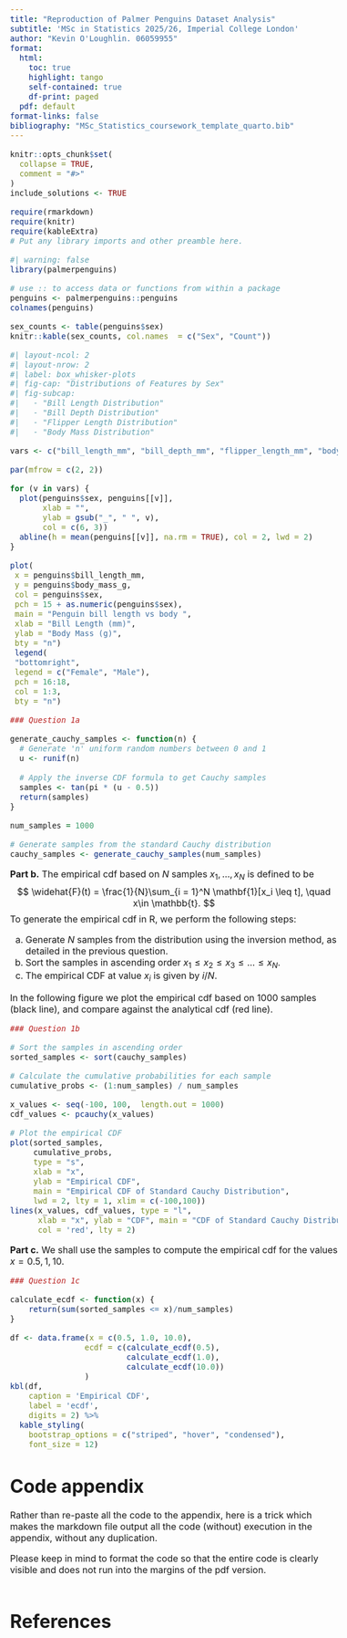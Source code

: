 ```yaml
---
title: "Reproduction of Palmer Penguins Dataset Analysis"
subtitle: 'MSc in Statistics 2025/26, Imperial College London'
author: "Kevin O'Loughlin. 06059955"
format:
  html:
    toc: true
    highlight: tango
    self-contained: true
    df-print: paged
  pdf: default
format-links: false
bibliography: "MSc_Statistics_coursework_template_quarto.bib" 
---
```


<style type="text/css">
h1{
  font-size: 24pt;
}
h2{
  font-size: 18pt;
}
body{
  font-size: 12pt;
}
</style>

```r
knitr::opts_chunk$set(
  collapse = TRUE,
  comment = "#>"
)
include_solutions <- TRUE
```
```r
require(rmarkdown)
require(knitr)
require(kableExtra)
# Put any library imports and other preamble here.
```

```r
#| warning: false
library(palmerpenguins)

# use :: to access data or functions from within a package 
penguins <- palmerpenguins::penguins
colnames(penguins)
```

```r
sex_counts <- table(penguins$sex)
knitr::kable(sex_counts, col.names  = c("Sex", "Count"))
```


```r
#| layout-ncol: 2
#| layout-nrow: 2
#| label: box_whisker-plots
#| fig-cap: "Distributions of Features by Sex"
#| fig-subcap: 
#|   - "Bill Length Distribution"
#|   - "Bill Depth Distribution"
#|   - "Flipper Length Distribution"
#|   - "Body Mass Distribution"

vars <- c("bill_length_mm", "bill_depth_mm", "flipper_length_mm", "body_mass_g")

par(mfrow = c(2, 2))

for (v in vars) {
  plot(penguins$sex, penguins[[v]],
       xlab = "",
       ylab = gsub("_", " ", v),
       col = c(6, 3))
  abline(h = mean(penguins[[v]], na.rm = TRUE), col = 2, lwd = 2)
}
```


```r
plot(
 x = penguins$bill_length_mm,
 y = penguins$body_mass_g,
 col = penguins$sex,
 pch = 15 + as.numeric(penguins$sex),
 main = "Penguin bill length vs body ",
 xlab = "Bill Length (mm)",
 ylab = "Body Mass (g)",
 bty = "n")
 legend(
 "bottomright",
 legend = c("Female", "Male"),
 pch = 16:18,
 col = 1:3,
 bty = "n")
```


```r

### Question 1a

generate_cauchy_samples <- function(n) {
  # Generate 'n' uniform random numbers between 0 and 1
  u <- runif(n)
  
  # Apply the inverse CDF formula to get Cauchy samples
  samples <- tan(pi * (u - 0.5))  
  return(samples)
}

num_samples = 1000

# Generate samples from the standard Cauchy distribution
cauchy_samples <- generate_cauchy_samples(num_samples)

```


**Part b.**   The empirical cdf based on $N$ samples $x_1, \ldots, x_N$ is defined to be
              $$
                \widehat{F}(t) = \frac{1}{N}\sum_{i = 1}^N \mathbf{1}[x_i \leq t], \quad x\in \mathbb{t}.
              $$
To generate the empirical cdf in R, we perform the following steps:
            
a. Generate $N$ samples from the distribution using the inversion method, as detailed in the previous question.  
b. Sort the samples in ascending order $x_1 \leq x_2 \leq x_3 \leq \ldots \leq x_N$.
c. The empirical CDF at value $x_i$ is given by $i/N$.  


In the following figure we plot the empirical cdf based on 1000 samples (black line), and compare against the analytical cdf (red line).  

```r

### Question 1b

# Sort the samples in ascending order
sorted_samples <- sort(cauchy_samples)

# Calculate the cumulative probabilities for each sample
cumulative_probs <- (1:num_samples) / num_samples

x_values <- seq(-100, 100,  length.out = 1000)
cdf_values <- pcauchy(x_values)

# Plot the empirical CDF
plot(sorted_samples, 
     cumulative_probs, 
     type = "s", 
     xlab = "x", 
     ylab = "Empirical CDF", 
     main = "Empirical CDF of Standard Cauchy Distribution", 
     lwd = 2, lty = 1, xlim = c(-100,100))
lines(x_values, cdf_values, type = "l", 
      xlab = "x", ylab = "CDF", main = "CDF of Standard Cauchy Distribution", 
      col = 'red', lty = 2)
```

**Part c.**  We shall use the samples to compute the empirical cdf for the values $x = 0.5, 1, 10$.  

```r

### Question 1c

calculate_ecdf <- function(x) {
    return(sum(sorted_samples <= x)/num_samples)
}

df <- data.frame(x = c(0.5, 1.0, 10.0), 
                ecdf = c(calculate_ecdf(0.5), 
                         calculate_ecdf(1.0), 
                         calculate_ecdf(10.0))
                )
kbl(df,
    caption = 'Empirical CDF', 
    label = 'ecdf',
    digits = 2) %>%
  kable_styling(
    bootstrap_options = c("striped", "hover", "condensed"),
    font_size = 12)
```


# Code appendix

Rather than re-paste all the code to the appendix, here is a trick which makes the markdown file output all the code (without) execution in the appendix, without any duplication.

Please keep in mind to format the code so that the entire code is clearly visible and does not run into the margins of the pdf version.  

```r
```

# References
